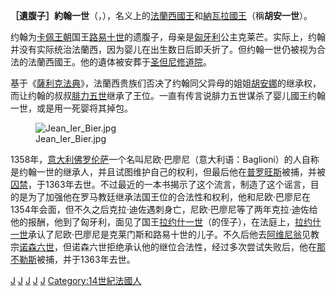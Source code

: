 {{unreferenced|time=2015-02-06T10:03:32+00:00}}
{{Infobox royalty
| name = 約翰一世
| image = JeanIposthume.JPG
| reign = 1316年11月15日-1316年11月20日（{{age in years and days|1316|11|15|1316|11|20|age=no}}）
| succession = 法國與納瓦拉國王
| predecessor = [[路易十世_(法蘭西)|路易十世]]
| successor = [[腓力五世_(法兰西)|腓力五世]]
| house = [[卡佩王朝|卡佩王朝]]
| father = [[路易十世_(法蘭西)|路易十世]]
| mother = [[匈牙利的克萊芒|匈牙利的克萊芒]]
| birth_date = 1316年11月15日
| birth_place = [[法蘭西王國|法蘭西王國]][[巴黎|巴黎]]
| death_date = 1316年11月20日
| death_place = 法蘭西王國巴黎
| burial_place = [[聖但尼修道院|聖但尼修道院]]
}}

'''［遺腹子］約翰一世'''（{{lang-fr|Jean Ier de France}}，{{bd|1316年|11月15日|1316年|11月20日|Jean Ier de France}}），名义上的[[法国君主列表|法蘭西國王]]和[[纳瓦拉君主列表|納瓦拉國王]]（稱'''胡安一世'''）。

约翰为[[卡佩王朝|卡佩王朝]]国王[[路易十世_(法兰西)|路易十世]]的遗腹子，母亲是[[匈牙利|匈牙利]]公主克莱芒。实际上，约翰并没有实际统治法蘭西，因为婴儿在出生数日后即夭折了。但约翰一世仍被视为合法的法蘭西國王。他的遺体被安葬于[[圣但尼修道院|圣但尼修道院]]。

基于《[[薩利克繼承法|薩利克法典]]》，法蘭西贵族们否决了约翰同父异母的姐姐[[胡安娜二世|胡安娜]]的继承权，而让约翰的叔叔[[腓力五世_(法兰西)|腓力五世]]继承了王位。一直有传言说腓力五世谋杀了婴儿國王约翰一世，或是用一死婴将其掉包。

[[File:Jean_Ier_Bier.jpg|thumb]]

1358年，[[意大利|意大利]][[佛罗伦萨|佛罗伦萨]]一个名叫尼欧·巴廖尼（意大利语：Baglioni）的人自称是约翰一世的继承人，并且试图维护自己的权利，但最后他在[[普罗旺斯|普罗旺斯]]被捕，并被[[囚禁|囚禁]]，于1363年去世。不过最近的一本书揭示了这个流言，{{tsl|en|Cola di Rienzo|克拉·迪佐}}制造了这个谣言，目的是为了加强他在罗马教廷继承法国王位的合法性和权利，他和尼欧·巴廖尼在1354年会面，但不久之后克拉·迪佐遇刺身亡，尼欧·巴廖尼等了两年克拉·迪佐给他的报酬，他到了匈牙利，面见了国王[[拉约什一世|拉约什一世]]（{{tsl|en| Clemence of Hungary|匈牙利的克莱门斯}}的侄子），在法庭上，[[拉约什一世|拉约什一世]]承认了尼欧·巴廖尼是克莱门斯和路易十世的儿子。不久后他去[[阿维尼翁|阿维尼翁]]见教宗[[依諾增爵六世|诺森六世]]，但诺森六世拒绝承认他的继位合法性，经过多次尝试失败后，他在[[那不勒斯|那不勒斯]]被捕，并于1363年去世。

{{S-start}}
{{S-hou|[[卡佩王朝|卡佩王朝]]|1316年|11月15日|1316年|11月20日}}
{{s-break}}
{{S-reg|}}
{{s-before|[[路易十世_(法蘭西)|路易十世]]|rows=2}}
{{s-title|[[法国君主列表|法蘭西國王]]|1316}}
{{s-after|[[腓力五世_(法兰西)|腓力五世]]|rows=2}}
{{s-title|[[納瓦拉君主列表|納瓦拉國王]]|1316}}
{{S-end}}

{{法国君主}}

{{Authority control}}
[[Category:法国君主|J]]
[[Category:纳瓦拉君主|J]]
[[Category:卡佩王朝|J]]
[[Category:幼君|J]]
[[Category:未成年夭折的统治者|J]]
[[Category:14世紀法國人|Category:14世紀法國人]]
